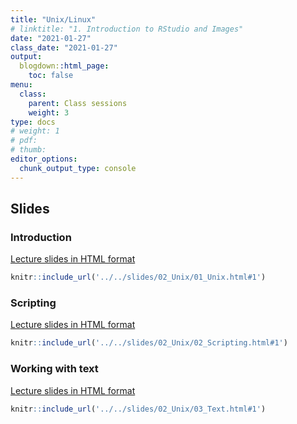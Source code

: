 ```yaml
---
title: "Unix/Linux"
# linktitle: "1. Introduction to RStudio and Images"
date: "2021-01-27"
class_date: "2021-01-27"
output:
  blogdown::html_page:
    toc: false
menu:
  class:
    parent: Class sessions
    weight: 3
type: docs
# weight: 1 
# pdf: 
# thumb: 
editor_options: 
  chunk_output_type: console
---
```


## Slides

### Introduction

<a href="../../slides/02_Unix/01_Unix.html#1" target="_blank">Lecture slides in HTML format</a>

```r
knitr::include_url('../../slides/02_Unix/01_Unix.html#1')
```

### Scripting

<a href="../../slides/02_Unix/02_Scripting.html#1" target="_blank">Lecture slides in HTML format</a>

```r
knitr::include_url('../../slides/02_Unix/02_Scripting.html#1')
```

### Working with text

<a href="../../slides/02_Unix/03_Text.html#1" target="_blank">Lecture slides in HTML format</a>

```r
knitr::include_url('../../slides/02_Unix/03_Text.html#1')
```
